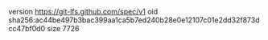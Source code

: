 version https://git-lfs.github.com/spec/v1
oid sha256:ac44be497b3bac399aa1ca5b7ed240b28e0e12107c01e2dd32f873dcc47bf0d0
size 7726
